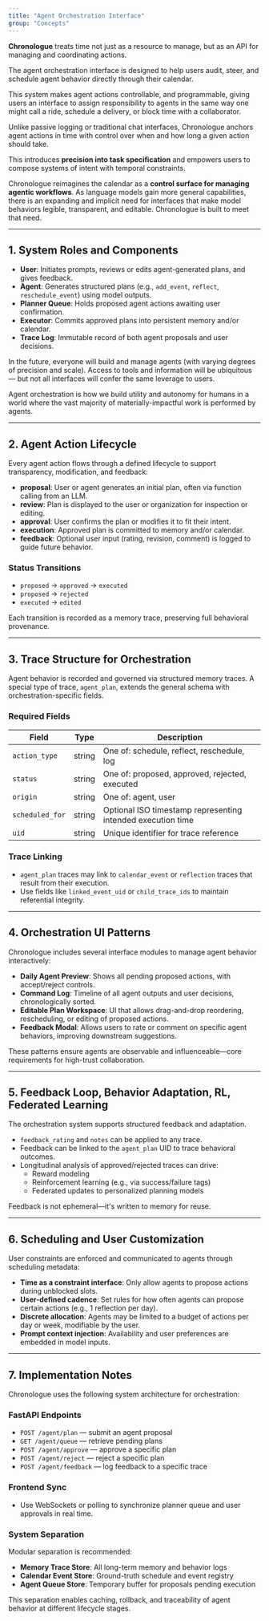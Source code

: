 ```yaml
---
title: "Agent Orchestration Interface"
group: "Concepts"
---
```


**Chronologue** treats time not just as a resource to manage, but as an API for managing and coordinating actions. 

The agent orchestration interface is designed to help users audit, steer, and schedule agent behavior directly through their calendar. 

This system makes agent actions controllable, and programmable, giving users an interface to assign responsibility to agents in the same way one might call a ride, schedule a delivery, or block time with a collaborator.

Unlike passive logging or traditional chat interfaces, Chronologue anchors agent actions in time with control over when and how long a given action should take. 

This introduces **precision into task specification** and empowers users to compose systems of intent with temporal constraints.

Chronologue reimagines the calendar as a **control surface for managing agentic workflows**. As language models gain more general capabilities, there is an expanding and implicit need for interfaces that make model behaviors legible, transparent, and editable. Chronologue is built to meet that need.

---

## 1. System Roles and Components

- **User**: Initiates prompts, reviews or edits agent-generated plans, and gives feedback.
- **Agent**: Generates structured plans (e.g., `add_event`, `reflect`, `reschedule_event`) using model outputs.
- **Planner Queue**: Holds proposed agent actions awaiting user confirmation.
- **Executor**: Commits approved plans into persistent memory and/or calendar.
- **Trace Log**: Immutable record of both agent proposals and user decisions.

In the future, everyone will build and manage agents (with varying degrees of precision and scale). Access to tools and information will be ubiquitous — but not all interfaces will confer the same leverage to users. 

Agent orchestration is how we build utility and autonomy for humans in a world where the vast majority of materially-impactful work is performed by agents.

---

## 2. Agent Action Lifecycle

Every agent action flows through a defined lifecycle to support transparency, modification, and feedback:

- **proposal**: User or agent generates an initial plan, often via function calling from an LLM.
- **review**: Plan is displayed to the user or organization for inspection or editing.
- **approval**: User confirms the plan or modifies it to fit their intent.
- **execution**: Approved plan is committed to memory and/or calendar.
- **feedback**: Optional user input (rating, revision, comment) is logged to guide future behavior.

### Status Transitions

- `proposed` → `approved` → `executed`
- `proposed` → `rejected`
- `executed` → `edited`

Each transition is recorded as a memory trace, preserving full behavioral provenance.

---

## 3. Trace Structure for Orchestration

Agent behavior is recorded and governed via structured memory traces. A special type of trace, `agent_plan`, extends the general schema with orchestration-specific fields.

### Required Fields

| Field           | Type     | Description |
|------------------|----------|-------------|
| `action_type`    | string   | One of: schedule, reflect, reschedule, log |
| `status`         | string   | One of: proposed, approved, rejected, executed |
| `origin`         | string   | One of: agent, user |
| `scheduled_for`  | string   | Optional ISO timestamp representing intended execution time |
| `uid`            | string   | Unique identifier for trace reference |

### Trace Linking

- `agent_plan` traces may link to `calendar_event` or `reflection` traces that result from their execution.
- Use fields like `linked_event_uid` or `child_trace_ids` to maintain referential integrity.

---

## 4. Orchestration UI Patterns

Chronologue includes several interface modules to manage agent behavior interactively:

- **Daily Agent Preview**: Shows all pending proposed actions, with accept/reject controls.
- **Command Log**: Timeline of all agent outputs and user decisions, chronologically sorted.
- **Editable Plan Workspace**: UI that allows drag-and-drop reordering, rescheduling, or editing of proposed actions.
- **Feedback Modal**: Allows users to rate or comment on specific agent behaviors, improving downstream suggestions.

These patterns ensure agents are observable and influenceable—core requirements for high-trust collaboration.

---

## 5. Feedback Loop, Behavior Adaptation, RL, Federated Learning

The orchestration system supports structured feedback and adaptation.

- `feedback_rating` and `notes` can be applied to any trace.
- Feedback can be linked to the `agent_plan` UID to trace behavioral outcomes.
- Longitudinal analysis of approved/rejected traces can drive:
  - Reward modeling
  - Reinforcement learning (e.g., via success/failure tags)
  - Federated updates to personalized planning models

Feedback is not ephemeral—it's written to memory for reuse.

---

## 6. Scheduling and User Customization

User constraints are enforced and communicated to agents through scheduling metadata:

- **Time as a constraint interface**: Only allow agents to propose actions during unblocked slots.
- **User-defined cadence**: Set rules for how often agents can propose certain actions (e.g., 1 reflection per day).
- **Discrete allocation**: Agents may be limited to a budget of actions per day or week, modifiable by the user.
- **Prompt context injection**: Availability and user preferences are embedded in model inputs.

---

## 7. Implementation Notes

Chronologue uses the following system architecture for orchestration:

### FastAPI Endpoints

- `POST /agent/plan` — submit an agent proposal
- `GET /agent/queue` — retrieve pending plans
- `POST /agent/approve` — approve a specific plan
- `POST /agent/reject` — reject a specific plan
- `POST /agent/feedback` — log feedback to a specific trace

### Frontend Sync

- Use WebSockets or polling to synchronize planner queue and user approvals in real time.

### System Separation

Modular separation is recommended:

- **Memory Trace Store**: All long-term memory and behavior logs
- **Calendar Event Store**: Ground-truth schedule and event registry
- **Agent Queue Store**: Temporary buffer for proposals pending execution

This separation enables caching, rollback, and traceability of agent behavior at different lifecycle stages.

